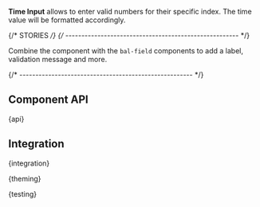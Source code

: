 

<Meta of={TimeInputStories} />

<StoryHeading of={TimeInputStories.Basic} hidden></StoryHeading>

<Banner of={TimeInputStories} />

<Lead>**Time Input** allows to enter valid numbers for their specific index. The time value will be formatted accordingly.</Lead>

<Canvas of={TimeInputStories.Basic} sourceState="shown" />

<PlaygroundBar of={TimeInputStories.Basic}></PlaygroundBar>

{/* STORIES */}
{/* ------------------------------------------------------ */}

<StoryHeading of={TimeInputStories.FieldControl}></StoryHeading>

Combine the component with the `bal-field` components to add a label, validation message and more.

<Canvas of={TimeInputStories.FieldControl} />

{/* ------------------------------------------------------ */}

## Component API


<Markdown>{api}</Markdown>

## Integration


<Markdown>{integration}</Markdown>


<Markdown>{theming}</Markdown>


<Markdown>{testing}</Markdown>

<Footer>
  <LinkCards>
    <LinkCard
      pageTitle="Development/Form"
      description="The indispensable form controls, designed for maximum clarity. Form elements are used in combination with the CSS grid system"
    />
  </LinkCards>
</Footer>